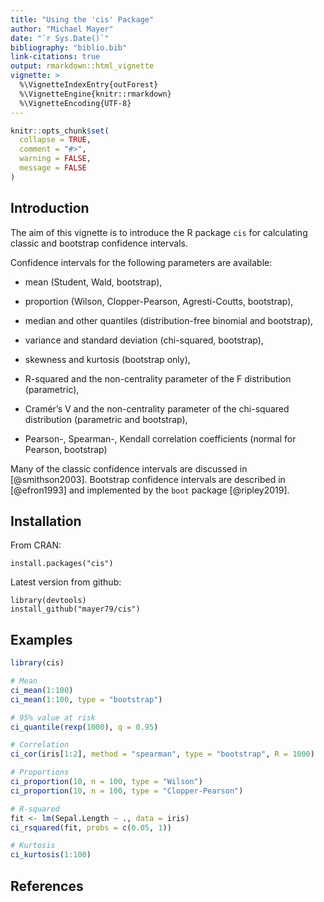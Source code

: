 ```yaml
---
title: "Using the 'cis' Package"
author: "Michael Mayer"
date: "`r Sys.Date()`"
bibliography: "biblio.bib"
link-citations: true
output: rmarkdown::html_vignette
vignette: >
  %\VignetteIndexEntry{outForest}
  %\VignetteEngine{knitr::rmarkdown}
  %\VignetteEncoding{UTF-8}
---
```


```r
knitr::opts_chunk$set(
  collapse = TRUE,
  comment = "#>",
  warning = FALSE,
  message = FALSE
)
```

## Introduction

The aim of this vignette is to introduce the R package `cis` for calculating classic and bootstrap confidence intervals.

Confidence intervals for the following parameters are available:

- mean (Student, Wald, bootstrap),

- proportion (Wilson, Clopper-Pearson, Agresti-Coutts, bootstrap),

- median and other quantiles (distribution-free binomial and bootstrap),

- variance and standard deviation (chi-squared, bootstrap),

- skewness and kurtosis (bootstrap only),

- R-squared and the non-centrality parameter of the F distribution (parametric),

- Cramér's V and the non-centrality parameter of the chi-squared distribution (parametric and bootstrap),

- Pearson-, Spearman-, Kendall correlation coefficients (normal for Pearson, bootstrap)

Many of the classic confidence intervals are discussed in [@smithson2003]. Bootstrap confidence intervals are described in [@efron1993] and implemented by the `boot` package [@ripley2019].

## Installation

From CRAN:
```
install.packages("cis")
```

Latest version from github:
```
library(devtools)
install_github("mayer79/cis")
```

## Examples

```r
library(cis)

# Mean
ci_mean(1:100)
ci_mean(1:100, type = "bootstrap")

# 95% value at risk
ci_quantile(rexp(1000), q = 0.95)

# Correlation
ci_cor(iris[1:2], method = "spearman", type = "bootstrap", R = 1000)

# Proportions
ci_proportion(10, n = 100, type = "Wilson")
ci_proportion(10, n = 100, type = "Clopper-Pearson")

# R-squared
fit <- lm(Sepal.Length ~ ., data = iris)
ci_rsquared(fit, probs = c(0.05, 1))

# Kurtosis
ci_kurtosis(1:100)
```

## References

